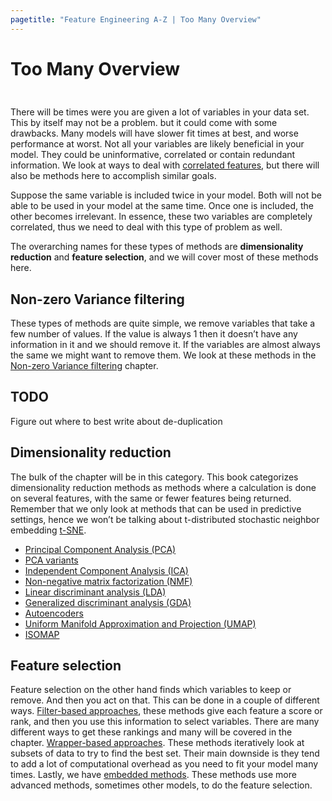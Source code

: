 ```yaml
---
pagetitle: "Feature Engineering A-Z | Too Many Overview"
---
```


# Too Many Overview {#sec-too-many}

::: {style="visibility: hidden; height: 0px;"}
## Too Many Overview
:::

There will be times were you are given a lot of variables in your data set.
This by itself may not be a problem.
but it could come with some drawbacks.
Many models will have slower fit times at best, and worse performance at worst.
Not all your variables are likely beneficial in your model.
They could be uninformative, correlated or contain redundant information.
We look at ways to deal with [correlated features](correlated), but there will also be methods here to accomplish similar goals.

Suppose the same variable is included twice in your model.
Both will not be able to be used in your model at the same time.
Once one is included, the other becomes irrelevant.
In essence, these two variables are completely correlated, thus we need to deal with this type of problem as well.

The overarching names for these types of methods are **dimensionality reduction** and **feature selection**, and we will cover most of these methods here.

## Non-zero Variance filtering

These types of methods are quite simple, we remove variables that take a few number of values.
If the value is always 1 then it doesn't have any information in it and we should remove it.
If the variables are almost always the same we might want to remove them.
We look at these methods in the [Non-zero Variance filtering](too-many-zv) chapter.

::: callout-caution
# TODO

Figure out where to best write about de-duplication
:::

## Dimensionality reduction

The bulk of the chapter will be in this category.
This book categorizes dimensionality reduction methods as methods where a calculation is done on several features, with the same or fewer features being returned.
Remember that we only look at methods that can be used in predictive settings, hence we won't be talking about t-distributed stochastic neighbor embedding [t-SNE](https://stats.stackexchange.com/a/584327).

-   [Principal Component Analysis (PCA)](too-many-pca)
-   [PCA variants](too-many-pca-variants)
-   [Independent Component Analysis (ICA)](too-many-ica)
-   [Non-negative matrix factorization (NMF)](too-many-nmf)
-   [Linear discriminant analysis (LDA)](too-many-lda)
-   [Generalized discriminant analysis (GDA)](too-many-gda)
-   [Autoencoders](too-many-autoencoder)
-   [Uniform Manifold Approximation and Projection (UMAP)](too-many-umap)
-   [ISOMAP](too-many-isomap)

## Feature selection

Feature selection on the other hand finds which variables to keep or remove.
And then you act on that.
This can be done in a couple of different ways.
[Filter-based approaches](too-many-filter), these methods give each feature a score or rank, and then you use this information to select variables.
There are many different ways to get these rankings and many will be covered in the chapter.
[Wrapper-based approaches](too-many-wrapper).
These methods iteratively look at subsets of data to try to find the best set.
Their main downside is they tend to add a lot of computational overhead as you need to fit your model many times.
Lastly, we have [embedded methods](too-many-embedded).
These methods use more advanced methods, sometimes other models, to do the feature selection.
